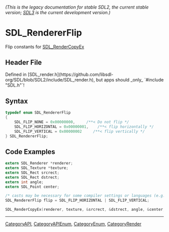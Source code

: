 ====== (This is the legacy documentation for stable SDL2, the current stable version; [https://wiki.libsdl.org/SDL3/ SDL3] is the current development version.) ======
= SDL_RendererFlip =

Flip constants for [[SDL_RenderCopyEx]]

== Header File ==

Defined in [SDL_render.h](https://github.com/libsdl-org/SDL/blob/SDL2/include/SDL_render.h), but apps should _only_ `#include "SDL.h"`!

== Syntax ==

<syntaxhighlight lang='c'>
typedef enum SDL_RendererFlip
{
    SDL_FLIP_NONE = 0x00000000,     /**< Do not flip */
    SDL_FLIP_HORIZONTAL = 0x00000001,    /**< flip horizontally */
    SDL_FLIP_VERTICAL = 0x00000002     /**< flip vertically */
} SDL_RendererFlip;</syntaxhighlight>

== Code Examples ==

<syntaxhighlight lang='c'>
extern SDL_Renderer *renderer;
extern SDL_Texture *texture;
extern SDL_Rect srcrect;
extern SDL_Rect dstrect;
extern int angle;
extern SDL_Point center;

/* casts may be necessary for some compiler settings or languages (e.g. C++) */
SDL_RendererFlip flip = SDL_FLIP_HORIZONTAL | SDL_FLIP_VERTICAL;

SDL_RenderCopyEx(renderer, texture, &srcrect, &dstrect, angle, &center, flip);
</syntaxhighlight>

----
[[CategoryAPI]], [[CategoryAPIEnum]], [[CategoryEnum]], [[CategoryRender]]


